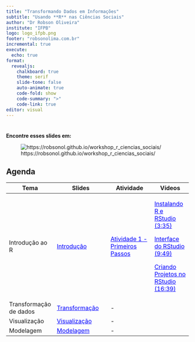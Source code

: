 ```yaml
---
title: "Transformando Dados em Informações"
subtitle: "Usando **R** nas Ciências Sociais"
author: "Dr Robson Oliveira"
institute: "IFPB"
logo: logo_ifpb.png
footer: "robsonolima.com.br"
incremental: true
execute:
  echo: true
format: 
  revealjs:
    chalkboard: true
    theme: serif
    slide-tone: false
    auto-animate: true
    code-fold: show
    code-summary: ">"
    code-link: true
editor: visual
---
```


# 

**Encontre esses slides em:**

![https://robsonol.github.io/workshop_r\_ciencias_sociais/](img/qrcode_slides.png){fig-align="center"}

## Agenda {.smaller}

+------------------------+------------------------------------------------------------------------------------------------------------------------------------------+-------------------------------------------------------------------------------------------------------------------------------------+------------------------------------------------------------------------------------------+
| Tema                   | Slides                                                                                                                                   | Atividade                                                                                                                           | Vídeos                                                                                   |
+========================+==========================================================================================================================================+=====================================================================================================================================+==========================================================================================+
| Introdução ao R        | [Introdução](https://robsonol.github.io/workshop_r_ciencias_sociais/lecture/lecture1){style="color: blue"}                               | [Atividade 1 - Primeiros Passos](https://robsonol.github.io/workshop_r_ciencias_sociais/atividades/atividade1){style="color: blue"} | [Instalando R e RStudio (3:35)](https://youtu.be/Iy-c6-EuzEI){style="color: blue"}       |
|                        |                                                                                                                                          |                                                                                                                                     |                                                                                          |
|                        |                                                                                                                                          |                                                                                                                                     | [Interface do RStudio (9:49)](https://youtu.be/uoJixsI0Blw){style="color: blue"}         |
|                        |                                                                                                                                          |                                                                                                                                     |                                                                                          |
|                        |                                                                                                                                          |                                                                                                                                     | [Criando Projetos no RStudio (16:39)](https://youtu.be/BRvlJxaPaZA){style="color: blue"} |
+------------------------+------------------------------------------------------------------------------------------------------------------------------------------+-------------------------------------------------------------------------------------------------------------------------------------+------------------------------------------------------------------------------------------+
| Transformação de dados | [Transformação](https://robsonol.github.io/workshop_r_ciencias_sociais/lecture/lecture2_transformacao#/title-slide){style="color: blue"} | \-                                                                                                                                  |                                                                                          |
+------------------------+------------------------------------------------------------------------------------------------------------------------------------------+-------------------------------------------------------------------------------------------------------------------------------------+------------------------------------------------------------------------------------------+
| Visualização           | [Visualização](https://robsonol.github.io/workshop_r_ciencias_sociais/lecture/lecture3_visualizacao){style="color: blue"}                | \-                                                                                                                                  |                                                                                          |
+------------------------+------------------------------------------------------------------------------------------------------------------------------------------+-------------------------------------------------------------------------------------------------------------------------------------+------------------------------------------------------------------------------------------+
| Modelagem              | [Modelagem](https://robsonol.github.io/workshop_r_ciencias_sociais/lecture/lecture4_modelagem){style="color: blue"}                      | \-                                                                                                                                  |                                                                                          |
+------------------------+------------------------------------------------------------------------------------------------------------------------------------------+-------------------------------------------------------------------------------------------------------------------------------------+------------------------------------------------------------------------------------------+
